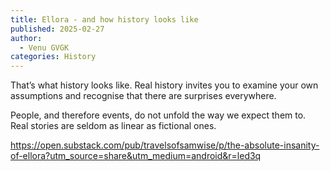 ```yaml
---
title: Ellora - and how history looks like
published: 2025-02-27
author:
  - Venu GVGK
categories: History
---
```

That's what history looks like. Real history invites you to examine your own assumptions and recognise that there are surprises everywhere. 

People, and therefore events, do not unfold the way we expect them to. Real stories are seldom as linear as fictional ones. 

[https://open.substack.com/pub/travelsofsamwise/p/the-absolute-insanity-of-ellora?utm_source=share&utm_medium=android&r=led3q](elllora a wonder of the world - Sam Dalrymple)